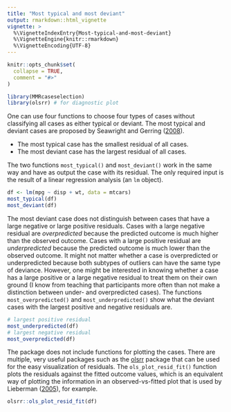 ```yaml
---
title: "Most typical and most deviant"
output: rmarkdown::html_vignette
vignette: >
  %\VignetteIndexEntry{Most-typical-and-most-deviant}
  %\VignetteEngine{knitr::rmarkdown}
  %\VignetteEncoding{UTF-8}
---
```


```r
knitr::opts_chunk$set(
  collapse = TRUE,
  comment = "#>"
)
```

```r
library(MMRcaseselection)
library(olsrr) # for diagnostic plot
```

One can use four functions to choose four types of cases without classifying all cases as either typical or deviant. The most typical and deviant cases are proposed by Seawright and Gerring ([2008](https://doi.org/10.1177%2F1065912907313077])). 

* The most typical case has the smallest residual of all cases.
* The most deviant case has the largest residual of all cases.

The two functions `most_typical()` and `most_deviant()` work in the same way and have as output the case with its residual. The only required input is the result of a linear regression analysis (an `lm` object).
```r
df <- lm(mpg ~ disp + wt, data = mtcars)
most_typical(df)
most_deviant(df)
```

The most deviant case does not distinguish between cases that have a large negative or large positive residuals. Cases with a large negative residual are *overpredicted* because the predicted outcome is much higher than the observed outcome. Cases with a large positive residual are *underpredicted* because the predicted outcome is much lower than the observed outcome. It might not matter whether a case is overpredicted or underpredicted because both subtypes of outliers can have the same type of deviance. However, one might be interested in knowing whether a case has a large positive or a large negative residual to treat them on their own ground (I know from teaching that participants more often than not make a distinction between under- and overpredicted cases). The functions `most_overpredicted()` and `most_underpredicted()` show what the deviant cases with the largest positive and negative residuals are.
```r
# largest positive residual
most_underpredicted(df)
# largest negative residual
most_overpredicted(df)
```

The package does not include functions for plotting the cases. There are multiple, very useful packages such as the [olsrr](https://olsrr.rsquaredacademy.com/articles/residual_diagnostics.html) package that can be used for the easy visualization of residuals. The `ols_plot_resid_fit()` function plots the residuals against the fitted outcome values, which is an equivalent way of plotting the information in an observed-vs-fitted plot that is used by Lieberman ([2005](https://doi.org/10.1017/S0003055405051762)), for example.
```r
olsrr::ols_plot_resid_fit(df)
```


